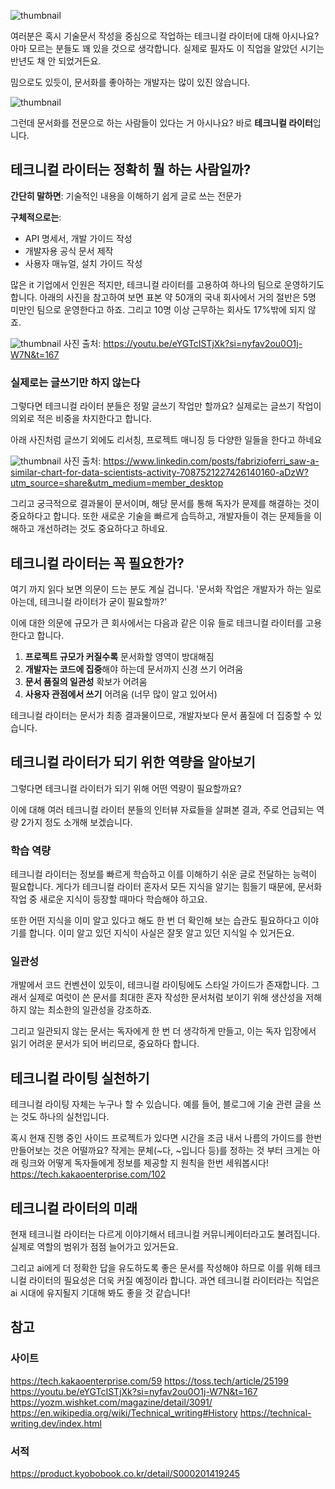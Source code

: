 ![thumbnail](../../public/static/images/blog/25-05-27/corg.png)

여러분은 혹시 기술문서 작성을 중심으로 작업하는 테크니컬 라이터에 대해 아시나요?
아마 모르는 분들도 꽤 있을 것으로 생각합니다.
실제로 필자도 이 직업을 알았던 시기는 반년도 채 안 되었거든요.

밈으로도 있듯이, 문서화를 좋아하는 개발자는 많이 있진 않습니다.

![thumbnail](../../public/static/images/blog/25-05-27/docu-meme.png)

그런데 문서화를 전문으로 하는 사람들이 있다는 거 아시나요? 바로 **테크니컬 라이터**입니다.

## 테크니컬 라이터는 정확히 뭘 하는 사람일까?

**간단히 말하면**:
기술적인 내용을 이해하기 쉽게 글로 쓰는 전문가

**구체적으로는**:

- API 명세서, 개발 가이드 작성
- 개발자용 공식 문서 제작
- 사용자 매뉴얼, 설치 가이드 작성

많은 it 기업에서 인원은 적지만, 테크니컬 라이터를 고용하여 하나의 팀으로 운영하기도 합니다.
아래의 사진을 참고하여 보면
표본 약 50개의 국내 회사에서 거의 절반은 5명 미만인 팀으로 운영한다고 하죠.
그리고 10명 이상 근무하는 회사도 17%밖에 되지 않죠.

![thumbnail](../../public/static/images/blog/25-05-27/tw-result.png)
사진 출처: https://youtu.be/eYGTcISTjXk?si=nyfav2ou0O1j-W7N&t=167

### 실제로는 글쓰기만 하지 않는다

그렇다면 테크니컬 라이터 분들은 정말 글쓰기 작업만 할까요?
실제로는 글쓰기 작업이 의외로 적은 비중을 차지한다고 합니다.

아래 사진처럼 글쓰기 외에도 리서칭, 프로젝트 매니징 등 다양한 일들을 한다고 하네요

![thumbnail](../../public/static/images/blog/25-05-27/tw-work.png)
사진 출처: https://www.linkedin.com/posts/fabrizioferri_saw-a-similar-chart-for-data-scientists-activity-7087521227426140160-aDzW?utm_source=share&utm_medium=member_desktop

그리고 궁극적으로 결과물이 문서이며,
해당 문서를 통해 독자가 문제를 해결하는 것이 중요하다고 합니다.
또한 새로운 기술을 빠르게 습득하고,
개발자들이 겪는 문제들을 이해하고 개선하려는 것도 중요하다고 하네요.

## 테크니컬 라이터는 꼭 필요한가?

여기 까지 읽다 보면 의문이 드는 분도 계실 겁니다.
'문서화 작업은 개발자가 하는 일로 아는데, 테크니컬 라이터가 굳이 필요할까?'

이에 대한 의문에 규모가 큰 회사에서는 다음과 같은 이유 들로 테크니컬 라이터를 고용한다고 합니다.

1. **프로젝트 규모가 커질수록** 문서화할 영역이 방대해짐
2. **개발자는 코드에 집중**해야 하는데 문서까지 신경 쓰기 어려움
3. **문서 품질의 일관성** 확보가 어려움
4. **사용자 관점에서 쓰기** 어려움 (너무 많이 알고 있어서)

테크니컬 라이터는 문서가 최종 결과물이므로, 개발자보다 문서 품질에 더 집중할 수 있습니다.

## 테크니컬 라이터가 되기 위한 역량을 알아보기

그렇다면 테크니컬 라이터가 되기 위해 어떤 역량이 필요할까요?

이에 대해 여러 테크니컬 라이터 분들의 인터뷰 자료들을 살펴본 결과,
주로 언급되는 역량 2가지 정도 소개해 보겠습니다.

### 학습 역량

테크니컬 라이터는 정보를 빠르게 학습하고 이를 이해하기 쉬운 글로 전달하는 능력이 필요합니다.
게다가 테크니컬 라이터 혼자서 모든 지식을 알기는 힘들기 때문에, 문서화 작업 중 새로운 지식이 등장할 때마다 학습해야 하고요.

또한 어떤 지식을 이미 알고 있다고 해도 한 번 더 확인해 보는 습관도 필요하다고 이야기를 합니다.
이미 알고 있던 지식이 사실은 잘못 알고 있던 지식일 수 있거든요.

### 일관성

개발에서 코드 컨벤션이 있듯이, 테크니컬 라이팅에도 스타일 가이드가 존재합니다.
그래서 실제로 여럿이 쓴 문서를 최대한 혼자 작성한 문서처럼 보이기 위해 생산성을 저해하지 않는 최소한의 일관성을 강조하죠.

그리고 일관되지 않는 문서는 독자에게 한 번 더 생각하게 만들고, 이는 독자 입장에서 읽기 어려운 문서가 되어 버리므로, 중요하다 합니다.

## 테크니컬 라이팅 실천하기

테크니컬 라이팅 자체는 누구나 할 수 있습니다. 예를 들어, 블로그에 기술 관련 글을 쓰는 것도 하나의 실천입니다.

혹시 현재 진행 중인 사이드 프로젝트가 있다면 시간을 조금 내서 나름의 가이드를 한번 만들어보는 것은 어떨까요?
작게는 문체(~다, ~입니다 등)를 정하는 것 부터 크게는 아래 링크와 어떻게 독자들에게 정보를 제공할 지 원칙을 한번 세워봅시다!
https://tech.kakaoenterprise.com/102

## 테크니컬 라이터의 미래

현재 테크니컬 라이터는 다르게 이야기해서 테크니컬 커뮤니케이터라고도 불려집니다.
실제로 역할의 범위가 점점 늘어가고 있거든요.

그리고 ai에게 더 정확한 답을 유도하도록 좋은 문서를 작성해야 하므로 이를 위해 테크니컬 라이터의 필요성은 더욱 커질 예정이라 합니다.
과연 테크니컬 라이터라는 직업은 ai 시대에 유지될지 기대해 봐도 좋을 것 같습니다!

## 참고

### 사이트

https://tech.kakaoenterprise.com/59
https://toss.tech/article/25199
https://youtu.be/eYGTcISTjXk?si=nyfav2ou0O1j-W7N&t=167
https://yozm.wishket.com/magazine/detail/3091/
https://en.wikipedia.org/wiki/Technical_writing#History
https://technical-writing.dev/index.html

### 서적

https://product.kyobobook.co.kr/detail/S000201419245
